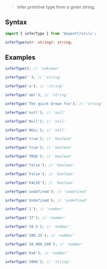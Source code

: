 > Infer primitive type from a given string.

## Syntax

```ts
import { inferType } from '@opentf/utils';

inferType(str: string): string;
```

## Examples

```ts
inferType(); // 'unknown'

inferType(''); // 'string'

inferType('a'); // 'string'

inferType('abc'); // 'string'

inferType('The quick brown fox'); // 'string'

inferType('null'); // 'null'

inferType('Null'); // 'null'

inferType('NULL'); // 'null'

inferType('true'); // 'boolean'

inferType('True'); // 'boolean'

inferType('TRUE'); // 'boolean'

inferType('false'); // 'boolean'

inferType('False'); // 'boolean'

inferType('FALSE'); // 'boolean'

inferType('undefined'); // 'undefined'

inferType('Undefined'); // 'undefined'

inferType('1'); // 'number'

inferType('37'); // 'number'

inferType('10.5'); // 'number'

inferType('100.25'); // 'number'

inferType('10_000_200'); // 'number'

inferType('0xA'); // 'number'

inferType('500K'); // 'string'

```
